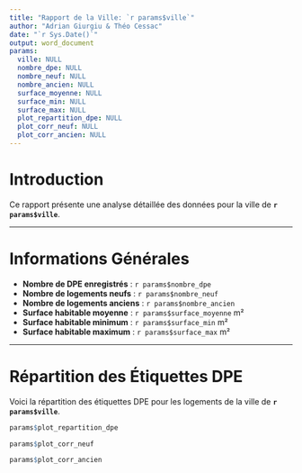 ```yaml
---
title: "Rapport de la Ville: `r params$ville`"
author: "Adrian Giurgiu & Théo Cessac"
date: "`r Sys.Date()`"
output: word_document
params:
  ville: NULL
  nombre_dpe: NULL
  nombre_neuf: NULL
  nombre_ancien: NULL
  surface_moyenne: NULL
  surface_min: NULL
  surface_max: NULL
  plot_repartition_dpe: NULL
  plot_corr_neuf: NULL
  plot_corr_ancien: NULL
---
```


# Introduction

Ce rapport présente une analyse détaillée des données pour la ville de **`r params$ville`**.

---

# Informations Générales

- **Nombre de DPE enregistrés** : `r params$nombre_dpe`
- **Nombre de logements neufs** : `r params$nombre_neuf`
- **Nombre de logements anciens** : `r params$nombre_ancien`
- **Surface habitable moyenne** : `r params$surface_moyenne` m²
- **Surface habitable minimum** : `r params$surface_min` m²
- **Surface habitable maximum** : `r params$surface_max` m²

---

# Répartition des Étiquettes DPE

Voici la répartition des étiquettes DPE pour les logements de la ville de **`r params$ville`**.

```r
params$plot_repartition_dpe
```

```r
params$plot_corr_neuf
```

```r
params$plot_corr_ancien

```

```r

```

